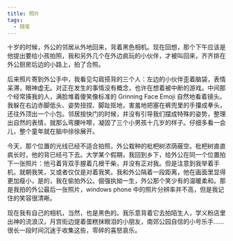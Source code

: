 ```yaml
---
title: 照片
tags:
  - 随笔
---
```


十岁的时候，外公的邻居从外地回来，背着黑色相机。现在回想，那个下午应该是他提出要给小孩拍照，我和另外几个在外边疯玩的小伙伴，才被叫回来，齐齐排在外公厨房后边的小路上，拍了合照。

后来照片寄到外公手中，我看见勾肩搭背的三个人：左边的小伙伴歪着脑袋，表情呆滞，眼神虚无。对正在发生的事情没有概念，也许在想着被中断的游戏。中间那个经常揍我的人，满脸堆着傻笑像标准的 Grinning Face Emoji 自然地看着镜头。我躲在右边赤脚低头、姿势扭捏、脚趾抠地，害羞地把塞在裤兜里的手攥成拳头，还往外顶出一个小包。邻居按快门的时候，并没有引导我们摆成特殊的姿势，整理出自然的表情，就那么弯腰咔嚓，凝固了三个小男孩十几岁的样子。仔细多看一会儿，整个童年就在脑中徐徐展开。

今天，那个位置的光线已经不适合拍照，外公栽种的枇杷树浓荫蔽空。枇杷树直直疯长时，他的背已经弓下去。大学某个假期，我回到乡下，给外公在同一个位置拍下一张照片：他弓着背双手握着几根干柴，并没有正对我。但是注意到我举着手机，就朝我笑，又或者仅仅是对着我笑。我和外公隔着一段距离，他在画面里显得更加瘦小，是的，我在偷拍外公。倔强执拗一生，外公那个笑少有的温暖柔和。那是我拍的外公最后一张照片，windows phone 中的照片分辨率并不高，但是我记住的笑容很清晰。

现在我有自己的相机，当然，也是黑色的。我乐意背着它去拍陌生人，学义粉店里出神的流浪汉，月宫街边提着蛋糕抹眼泪的小朋友，南郊公园自信的小号乐手……很长一段时间沉迷于收集这些，零碎的喜怒哀乐。
